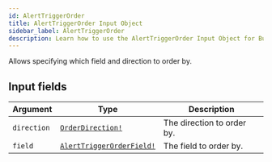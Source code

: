 ```yaml
---
id: AlertTriggerOrder
title: AlertTriggerOrder Input Object
sidebar_label: AlertTriggerOrder
description: Learn how to use the AlertTriggerOrder Input Object for Builder's API.
---
```


Allows specifying which field and direction to order by.

## Input fields

| Argument    | Type                                                                    | Description                |
| ----------- | ----------------------------------------------------------------------- | -------------------------- |
| `direction` | [`OrderDirection!`](/docs/composer/builder/api/schema/enum/OrderDirection.mdx)                 | The direction to order by. |
| `field`     | [`AlertTriggerOrderField!`](/docs/composer/builder/api/schema/enum/AlertTriggerOrderField.mdx) | The field to order by.     |
